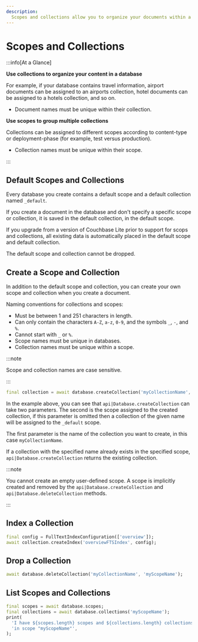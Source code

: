 ```yaml
---
description:
  Scopes and collections allow you to organize your documents within a database.
---
```


# Scopes and Collections

:::info[At a Glance]

**Use collections to organize your content in a database**

For example, if your database contains travel information, airport documents can
be assigned to an airports collection, hotel documents can be assigned to a
hotels collection, and so on.

- Document names must be unique within their collection.

**Use scopes to group multiple collections**

Collections can be assigned to different scopes according to content-type or
deployment-phase (for example, test versus production).

- Collection names must be unique within their scope.

:::

## Default Scopes and Collections

Every database you create contains a default scope and a default collection
named `_default`.

If you create a document in the database and don't specify a specific scope or
collection, it is saved in the default collection, in the default scope.

If you upgrade from a version of Couchbase Lite prior to support for scops and
collections, all existing data is automatically placed in the default scope and
default collection.

The default scope and collection cannot be dropped.

## Create a Scope and Collection

In addition to the default scope and collection, you can create your own scope
and collection when you create a document.

Naming conventions for collections and scopes:

- Must be between 1 and 251 characters in length.
- Can only contain the characters `A-Z`, `a-z`, `0-9`, and the symbols `_`, `-`,
  and `%`.
- Cannot start with `_` or `%`.
- Scope names must be unique in databases.
- Collection names must be unique within a scope.

:::note

Scope and collection names are case sensitive.

:::

<CodeExample id={1} title="Create a scope and collection">

```dart
final collection = await database.createCollection('myCollectionName', 'myScopeName');
```

</CodeExample>

In the example above, you can see that `api|Database.createCollection` can take
two parameters. The second is the scope assigned to the created collection, if
this parameter is omitted then a collection of the given name will be assigned
to the `_default` scope.

The first parameter is the name of the collection you want to create, in this
case `myCollectionName`.

If a collection with the specified name already exists in the specified scope,
`api|Database.createCollection` returns the existing collection.

:::note

You cannot create an empty user-defined scope. A scope is implicitly created and
removed by the `api|Database.createCollection` and
`api|Database.deleteCollection` methods.

:::

## Index a Collection

<CodeExample id={2} title="Index a Collection">

```dart
final config = FullTextIndexConfiguration(['overview']);
await collection.createIndex('overviewFTSIndex', config);
```

</CodeExample>

## Drop a Collection

<CodeExample id={3} title="Drop a Collection">

```dart
await database.deleteCollection('myCollectionName', 'myScopeName');
```

</CodeExample>

## List Scopes and Collections

<CodeExample id={4} title="List Scopes and Collections">

```dart
final scopes = await database.scopes;
final collections = await database.collections('myScopeName');
print(
  'I have ${scopes.length} scopes and ${collections.length} collections '
  'in scope "myScopeName"',
);
```

</CodeExample>
